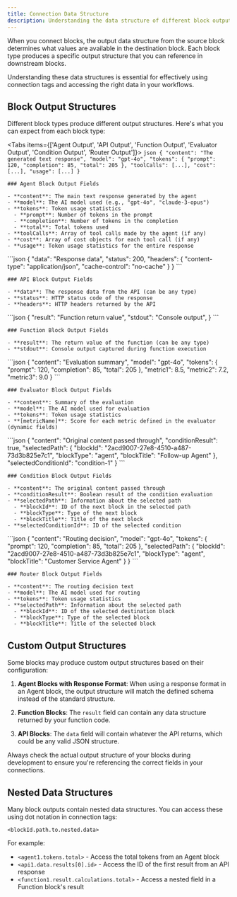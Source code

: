 ```yaml
---
title: Connection Data Structure
description: Understanding the data structure of different block outputs
---
```



When you connect blocks, the output data structure from the source block determines what values are available in the destination block. Each block type produces a specific output structure that you can reference in downstream blocks.

<Callout type="info">
  Understanding these data structures is essential for effectively using connection tags and
  accessing the right data in your workflows.
</Callout>

## Block Output Structures

Different block types produce different output structures. Here's what you can expect from each block type:

<Tabs items={['Agent Output', 'API Output', 'Function Output', 'Evaluator Output', 'Condition Output', 'Router Output']}>
  <Tab>
    ```json
    {
      "content": "The generated text response",
      "model": "gpt-4o",
      "tokens": {
        "prompt": 120,
        "completion": 85,
        "total": 205
      },
      "toolCalls": [...],
      "cost": [...],
      "usage": [...]
    }
    ```

    ### Agent Block Output Fields

    - **content**: The main text response generated by the agent
    - **model**: The AI model used (e.g., "gpt-4o", "claude-3-opus")
    - **tokens**: Token usage statistics
      - **prompt**: Number of tokens in the prompt
      - **completion**: Number of tokens in the completion
      - **total**: Total tokens used
    - **toolCalls**: Array of tool calls made by the agent (if any)
    - **cost**: Array of cost objects for each tool call (if any)
    - **usage**: Token usage statistics for the entire response

  </Tab>
  <Tab>
    ```json
    {
      "data": "Response data",
      "status": 200,
      "headers": {
        "content-type": "application/json",
        "cache-control": "no-cache"
      }
    }
    ```

    ### API Block Output Fields

    - **data**: The response data from the API (can be any type)
    - **status**: HTTP status code of the response
    - **headers**: HTTP headers returned by the API

  </Tab>
  <Tab>
    ```json
    {
      "result": "Function return value",
      "stdout": "Console output",
    }
    ```

    ### Function Block Output Fields

    - **result**: The return value of the function (can be any type)
    - **stdout**: Console output captured during function execution

  </Tab>
  <Tab>
    ```json
    {
      "content": "Evaluation summary",
      "model": "gpt-4o",
      "tokens": {
        "prompt": 120,
        "completion": 85,
        "total": 205
      },
      "metric1": 8.5,
      "metric2": 7.2,
      "metric3": 9.0
    }
    ```

    ### Evaluator Block Output Fields

    - **content**: Summary of the evaluation
    - **model**: The AI model used for evaluation
    - **tokens**: Token usage statistics
    - **[metricName]**: Score for each metric defined in the evaluator (dynamic fields)

  </Tab>
  <Tab>
    ```json
    {
      "content": "Original content passed through",
      "conditionResult": true,
      "selectedPath": {
        "blockId": "2acd9007-27e8-4510-a487-73d3b825e7c1",
        "blockType": "agent",
        "blockTitle": "Follow-up Agent"
      },
      "selectedConditionId": "condition-1"
    }
    ```

    ### Condition Block Output Fields

    - **content**: The original content passed through
    - **conditionResult**: Boolean result of the condition evaluation
    - **selectedPath**: Information about the selected path
      - **blockId**: ID of the next block in the selected path
      - **blockType**: Type of the next block
      - **blockTitle**: Title of the next block
    - **selectedConditionId**: ID of the selected condition

  </Tab>
  <Tab>
    ```json
    {
      "content": "Routing decision",
      "model": "gpt-4o",
      "tokens": {
        "prompt": 120,
        "completion": 85,
        "total": 205
      },
      "selectedPath": {
        "blockId": "2acd9007-27e8-4510-a487-73d3b825e7c1",
        "blockType": "agent",
        "blockTitle": "Customer Service Agent"
      }
    }
    ```

    ### Router Block Output Fields

    - **content**: The routing decision text
    - **model**: The AI model used for routing
    - **tokens**: Token usage statistics
    - **selectedPath**: Information about the selected path
      - **blockId**: ID of the selected destination block
      - **blockType**: Type of the selected block
      - **blockTitle**: Title of the selected block

  </Tab>
</Tabs>

## Custom Output Structures

Some blocks may produce custom output structures based on their configuration:

1. **Agent Blocks with Response Format**: When using a response format in an Agent block, the output structure will match the defined schema instead of the standard structure.

2. **Function Blocks**: The `result` field can contain any data structure returned by your function code.

3. **API Blocks**: The `data` field will contain whatever the API returns, which could be any valid JSON structure.

<Callout type="warning">
  Always check the actual output structure of your blocks during development to ensure you're
  referencing the correct fields in your connections.
</Callout>

## Nested Data Structures

Many block outputs contain nested data structures. You can access these using dot notation in connection tags:

```
<blockId.path.to.nested.data>
```

For example:

- `<agent1.tokens.total>` - Access the total tokens from an Agent block
- `<api1.data.results[0].id>` - Access the ID of the first result from an API response
- `<function1.result.calculations.total>` - Access a nested field in a Function block's result
